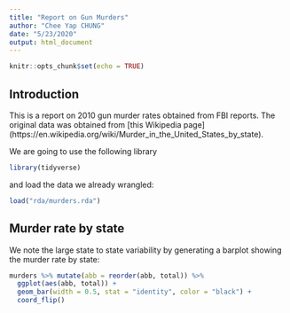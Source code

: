 ```yaml
---
title: "Report on Gun Murders"
author: "Chee Yap CHUNG"
date: "5/23/2020"
output: html_document
---
```


```r
knitr::opts_chunk$set(echo = TRUE)
```

## Introduction

This is a report on 2010 gun murder rates obtained from FBI reports. The original data was obtained from [this Wikipedia page]
(https://en.wikipedia.org/wiki/Murder_in_the_United_States_by_state).

We are going to use the following library

```r
library(tidyverse)
```

and load the data we already wrangled: 
```r
load("rda/murders.rda")
```

## Murder rate by state

We note the large state to state variability by generating a barplot showing the murder rate by state:

```r
murders %>% mutate(abb = reorder(abb, total)) %>%
  ggplot(aes(abb, total)) +
  geom_bar(width = 0.5, stat = "identity", color = "black") +
  coord_flip()
```

